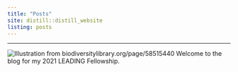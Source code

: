 ```yaml
---
title: "Posts"
site: distill::distill_website
listing: posts
---
```

---
<img src="https://github.com/amandawhitmire/blog/blob/main/images/Tierleben.jpg" alt="Illustration from biodiversitylibrary.org/page/58515440">
Welcome to the blog for my 2021 LEADING Fellowship. 